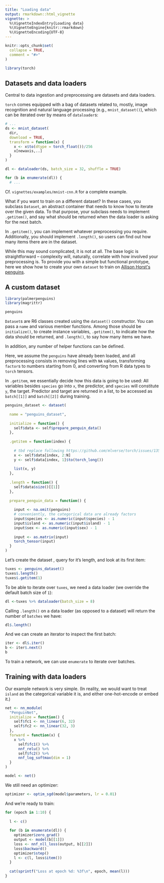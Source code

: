 ```yaml
---
title: "Loading data"
output: rmarkdown::html_vignette
vignette: >
  %\VignetteIndexEntry{Loading data}
  %\VignetteEngine{knitr::rmarkdown}
  %\VignetteEncoding{UTF-8}
---
```


```r
knitr::opts_chunk$set(
  collapse = TRUE,
  comment = "#>"
)
```

```r
library(torch)
```

## Datasets and data loaders

Central to data ingestion and preprocessing are datasets and data loaders.

`torch` comes equipped with a bag of datasets related to, mostly, image recognition and natural language processing (e.g.,
`mnist_dataset()`), which can be iterated over by means of `dataloader`s:

```r
# ...
ds <- mnist_dataset(
  dir, 
  download = TRUE, 
  transform = function(x) {
    x <- x$to(dtype = torch_float())/256
    x[newaxis,..]
  }
)

dl <- dataloader(ds, batch_size = 32, shuffle = TRUE)

for (b in enumerate(dl)) {
  # ...

```

Cf. `vignettes/examples/mnist-cnn.R` for a complete example.

What if you want to train on a different dataset? In these cases, you subclass `Dataset`, an abstract container that needs to
know how to iterate over the given data. To that purpose, your subclass needs to implement `.getitem()`, and say what should
be returned when the data loader is asking for the next batch.

In `.getitem()`, you can implement whatever preprocessing you require. Additionally, you should implement `.length()`, so
users can find out how many items there are in the dataset.

While this may sound complicated, it is not at all. The base logic is straightforward -- complexity will, naturally, correlate
with how involved your preprocessing is. To provide you with a simple but functional prototype, here we show how to create
your own `dataset` to train on [Allison Horst\'s penguins](https://github.com/allisonhorst/palmerpenguins).

## A custom dataset

```r
library(palmerpenguins)
library(magrittr)

penguins
```

`Dataset`s are R6 classes created using the `dataset()` constructor. You can pass a `name` and various member functions. Among
those should be `initialize()`, to create instance variables, `.getitem()`, to indicate how the data should be returned, and
`.length()`, to say how many items we have.

In addition, any number of helper functions can be defined.

Here, we assume the `penguins` have already been loaded, and all preprocessing consists in removing lines with `NA` values,
transforming `factor`s to numbers starting from 0, and converting from R data types to `torch` tensors.

In `.getitem`, we essentially decide how this data is going to be used: All variables besides `species` go into `x`, the
predictor, and `species` will constitute `y`, the target. Predictor and target are returned in a list, to be accessed as
`batch[[1]]` and `batch[[2]]` during training.

```r
penguins_dataset <- dataset(
  
  name = "penguins_dataset",
  
  initialize = function() {
    self$data <- self$prepare_penguin_data()
  },
  
  .getitem = function(index) {
    
    # tbd replace following https://github.com/mlverse/torch/issues/135
    x <- self$data[index, 2:N]
    y <- self$data[index, 1]$to(torch_long())
    
    list(x, y)
  },
  
  .length = function() {
    self$data$size()[[1]]
  },
  
  prepare_penguin_data = function() {
    
    input <- na.omit(penguins) 
    # conveniently, the categorical data are already factors
    input$species <- as.numeric(input$species) - 1
    input$island <- as.numeric(input$island) - 1
    input$sex <- as.numeric(input$sex) - 1
    
    input <- as.matrix(input)
    torch_tensor(input)
  }
)

```

Let's create the dataset , query for it's length, and look at its first item:

```r
tuxes <- penguins_dataset()
tuxes$.length()
tuxes$.getitem(1)
```

To be able to iterate over `tuxes`, we need a data loader (we override the default batch size of `1`):

```r
dl <-tuxes %>% dataloader(batch_size = 8)
```

Calling `.length()` on a data loader (as opposed to a dataset) will return the number of `batches` we have:

```r
dl$.length()
```

And we can create an iterator to inspect the first batch:

```r
iter <- dl$.iter()
b <- iter$.next()
b
```

To train a network, we can use `enumerate` to iterate over batches.

## Training with data loaders

Our example network is very simple. (In reality, we would want to treat `island` as the categorical variable it is, and either
one-hot-encode or embed it.)

```r
net <- nn_module(
  "PenguinNet",
  initialize = function() {
    self$fc1 <- nn_linear(6, 32)
    self$fc2 <- nn_linear(32, 3)
  },
  forward = function(x) {
    x %>% 
      self$fc1() %>% 
      nnf_relu() %>% 
      self$fc2() %>% 
      nnf_log_softmax(dim = 1)
  }
)

model <- net()

```

We still need an optimizer:

```r
optimizer <- optim_sgd(model$parameters, lr = 0.01)
```

And we're ready to train:

```r
for (epoch in 1:10) {
  
  l <- c()
  
  for (b in enumerate(dl)) {
    optimizer$zero_grad()
    output <- model(b[[1]])
    loss <- nnf_nll_loss(output, b[[2]])
    loss$backward()
    optimizer$step()
    l <- c(l, loss$item())
  }
  
  cat(sprintf("Loss at epoch %d: %3f\n", epoch, mean(l)))
}

```
